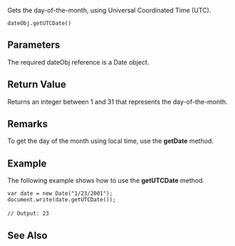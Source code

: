 Gets the day-of-the-month, using Universal Coordinated Time (UTC).

 dateObj.getUTCDate() 
==Parameters==
The required dateObj reference is a Date object.


==Return Value==
Returns an integer between 1 and 31 that represents the day-of-the-month.


==Remarks==
To get the day of the month using local time, use the '''getDate''' method.


==Example==
The following example shows how to use the '''getUTCDate''' method.

 var date = new Date("1/23/2001");
 document.write(date.getUTCDate());
 
 // Output: 23

==See Also==

              

              

              
